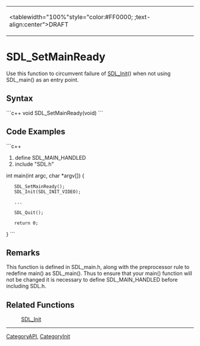 <!-- # page was renamed from SDL_ -->
<!-- pragma section-numbers off -->
<!-- pragma camelcase off -->
{|
|<tablewidth="100%"style="color:#FF0000;  ;text-align:center">DRAFT 
|}


<!-- #You will need to remove the line #acl All:read above in order to be able to save the new page.  Do not remove any other content above this comment.  You may delete this comment before you save. -->
<!-- #*^*^*^*^*See http://wiki.libsdl.org/moin.cgi/SGFunctions for details on editing this page*^*^*^*^* -->
= SDL_SetMainReady =
Use this function to circumvent failure of [[SDL_Init]]() when not using SDL_main() as an entry point.

<!-- #Replace SDL_Function with the name of the function and ****** with a short description of the function according to the Style Guide, then delete this comment. -->

== Syntax ==
```c++
void SDL_SetMainReady(void)
```

== Code Examples ==
```c++
#define SDL_MAIN_HANDLED
#include "SDL.h"

int main(int argc, char *argv[])
{
    SDL_SetMainReady();
    SDL_Init(SDL_INIT_VIDEO);

    ...

    SDL_Quit();

    return 0;
}
```
== Remarks ==
This function is defined in SDL_main.h, along with the preprocessor rule to redefine main() as SDL_main().  Thus to ensure that your main() function will not be changed it is necessary to define SDL_MAIN_HANDLED before including SDL.h.

== Related Functions ==
: [[SDL_Init]]

----
[[CategoryAPI]], [[CategoryInit]]
